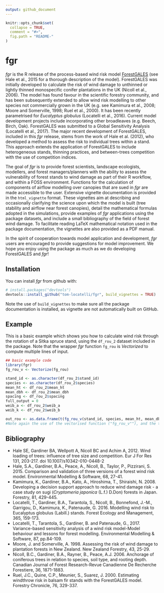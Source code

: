```yaml
---
output: github_document
---
```


<!-- README.md is generated from README.Rmd. Please edit that file -->

```r
knitr::opts_chunk$set(
  collapse = TRUE,
  comment = "#>",
  fig.path = "README-"
)
```

# fgr

*fgr* is the R release of the process-based wind risk model [ForestGALES](https://www.forestresearch.gov.uk/tools-and-resources/forest-planning-and-management-services/forestgales/) (see Hale et al., 2015 for a thorough description of the model). 
ForestGALES was initially developed to calculate the risk of wind damage to unthinned or lightly thinned monospecific conifer plantations in the UK (Nicoll et al., 2006). The model has found favour in the scientific forestry community, and has been subsequently extended to allow wind risk modelling to other species not commercially grown in the UK (e.g. see Kamimura et al., 2008; Moore and Somerville, 1998; Ruel et al., 2000). It has been recently parametrised for *Eucalyptus globulus* (Locatelli et al., 2016). Current model development projects include incorporating other broadleaves (e.g. Beech, Birch, Oak). ForestGALES was submitted to a Global Sensitivity Analysis (Locatelli et al., 2017).
The major recent development of ForestGALES, included in this *fgr* release, stems from the work of Hale et al. (2012), who developed a method to assess the risk to individual trees within a stand. This approach extends the application of ForestGALES to include heterogeneous stands, thinning practices, and between-trees competition with the use of competition indices.

The goal of *fgr* is to provide forest scientists, landscape ecologists, modellers, and forest managers/planners with the ability to assess the vulnerability of forest stands to wind damage as part of their R workflow, and within a FOSS environment. Functions for the calculation of components of airflow modelling over canopies that are sued in *fgr* are made accessible to the user. 
Extensive vignette documentation is provided in the `html_vignette` format. These vignettes aim at describing and occasionally clarifying the science upon which the model is built (tree stability and airflow near forest canopies), detail the mathematical formulas adopted in the simulations, provide examples of *fgr* applications using the package datasets, and include a small bibliography of the field of forest wind damage. To facilitate reading LaTeX mathematical notation used in the package documentation, the vignettes are also provided as a PDF manual.

In the spirit of cooperation towards model application and development, *fgr* users are encouraged to provide suggestions for model improvement.
We hope you enjoy using the package as much as we do developing ForestGALES and *fgr*!

## Installation

You can install *fgr* from github with:

```r
# install.packages("devtools")
devtools::install_github("tom-locatelli/fgr", build_vignettes = TRUE)
```
Note the use of `build_vignettes` to make sure all the package documentation is installed, as vignette are not automatically built on GitHub. 


## Example

This is a basic example which shows you how to calculate wind risk through the rotation of a Sitka spruce stand, using the `df_rou_2` dataset included in the package. Note that the wrapper *fgr* function `fg_rou` is *Vectorized* to compute multiple lines of input.

```r
## basic example code
library(fgr)
fg_rou_v <- Vectorize(fg_rou)

stand_id <- as.character(df_rou_2$stand_id)
species <- as.character(df_rou_2$species)
mean_ht <- df_rou_2$mean_ht
mean_dbh <- df_rou_2$mean_dbh
spacing <- df_rou_2$spacing
full_output = 0
weib_a <- df_rou_2$weib_a
weib_k <- df_rou_2$weib_b

out_rou <- as.data.frame(t(fg_rou_v(stand_id, species, mean_ht, mean_dbh, spacing, full_output, weib_a, weib_k)))
#Note again the use of the vectorised function ("fg_rou_v""), and the transpose ("t") and data frame ("as.data.frame") functions to convert the list outputs of the fg_rou function to a data.frame object suitable for extracting a CSV file.
```

## Bibliography
- Hale SE, Gardiner BA, Wellpott A, Nicoll BC and Achim A, 2012. Wind loading of trees: influence of tree size and competition. Eur J For Res 131, 203-217. doi 10.1007/s10342-010-0448-2
- Hale, S.A., Gardiner, B.A., Peace, A., Nicoll, B., Taylor, P., Pizzirani, S. 2015. Comparison and validation of three versions of a forest wind risk model. Environmental Modelling & Software, 68, 27-41.
- Kamimura, K., Gardiner, B.A., Kato, A., Hiroshima, T., Shiraishi, N. 2008. Developing a decision support approach to reduce wind damage risk - a case study on sugi (*Cryptomeria japonica* (L.f.) D.Don) forests in Japan. Forestry, 81, 429-445.
- Locatelli, T., Gardiner, B.A., Tarantola, S., Nicoll, B., Bonnefond, J.-M., Garrigou, D., Kamimura, K., Patenaude, G. 2016. Modelling wind risk to Eucalyptus globulus (Labill.) stands. Forest Ecology and Management, 365, 159-173.
- Locatelli, T., Tarantola, S., Gardiner, B. and Patenaude, G., 2017. Variance-based sensitivity analysis of a wind risk model-Model behaviour and lessons for forest modelling. Environmental Modelling & Software, 87, pp.84-109.
- Moore, J. and Somerville, A. 1998. Assessing the risk of wind damage to plantation forests in New Zealand. New Zealand Forestry, 43, 25-29.
- Nicoll, B.C., Gardiner, B.A., Rayner, B., Peace, A.J. 2006. Anchorage of coniferous trees in relation to species, soil type, and rooting depth. Canadian Journal of Forest Research-Revue Canadienne De Recherche Forestiere, 36, 1871-1883.
- Ruel, J.C., Quine, C.P., Meunier, S., Suarez, J. 2000. Estimating windthrow risk in balsam fir stands with the ForestGALES model. Forestry Chronicle, 76, 329-337.

